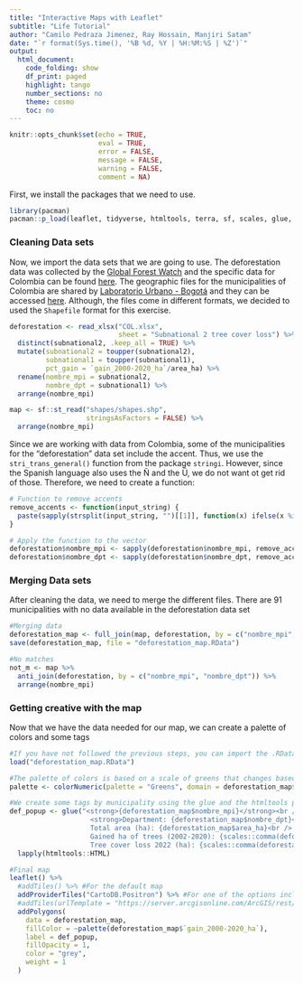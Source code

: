 ```yaml
---
title: "Interactive Maps with Leaflet"
subtitle: "Life Tutorial"
author: "Camilo Pedraza Jimenez, Ray Hossain, Manjiri Satam"
date: "`r format(Sys.time(), '%B %d, %Y | %H:%M:%S | %Z')`"
output:
  html_document:
    code_folding: show
    df_print: paged
    highlight: tango
    number_sections: no
    theme: cosmo
    toc: no
---
```


<style>
div.answer {background-color:#f3f0ff; border-radius: 5px; padding: 20px;}
</style>

```r
knitr::opts_chunk$set(echo = TRUE,
                      eval = TRUE,
                      error = FALSE,
                      message = FALSE,
                      warning = FALSE,
                      comment = NA)
```

First, we install the packages that we need to use.

```r
library(pacman)
pacman::p_load(leaflet, tidyverse, htmltools, terra, sf, scales, glue, readxl, stringi)
```

<h3><strong>Cleaning Data sets</strong></h3>

Now, we import the data sets that we are going to use. The deforestation data was collected by the [Global Forest Watch](https://www.globalforestwatch.org/) and the specific data for Colombia can be found [here](https://gfw.global/478KQ1A). The geographic files for the municipalities of Colombia are shared by [Laboratorio Urbano - Bogotá](https://bogota-laburbano.opendatasoft.com/pages/home/) and they can be accessed [here](https://bogota-laburbano.opendatasoft.com/explore/data set/shapes/export/?location=6,4.85836,-73.2019&basemap=jawg.streets). Although, the files come in different formats, we decided to used the `Shapefile` format for this exercise.

```r
deforestation <- read_xlsx("COL.xlsx", 
                           sheet = "Subnational 2 tree cover loss") %>%
  distinct(subnational2, .keep_all = TRUE) %>%
  mutate(subnational2 = toupper(subnational2),
         subnational1 = toupper(subnational1),
         pct_gain = `gain_2000-2020_ha`/area_ha) %>%
  rename(nombre_mpi = subnational2,
         nombre_dpt = subnational1) %>%
  arrange(nombre_mpi)

map <- sf::st_read("shapes/shapes.shp", 
                   stringsAsFactors = FALSE) %>%
  arrange(nombre_mpi)
```

Since we are working with data from Colombia, some of the municipalities for the "deforestation" data set include the accent. Thus, we use the `stri_trans_general()` function from the package `stringi`. However, since the Spanish language also uses the Ñ and the Ü, we do not want ot get rid of those. Therefore, we need to create a function:

```r
# Function to remove accents
remove_accents <- function(input_string) {
  paste(sapply(strsplit(input_string, "")[[1]], function(x) ifelse(x %in% c("Ñ", "Ü"), x, stringi::stri_trans_general(x, "Latin-ASCII"))), collapse = "")
}

# Apply the function to the vector
deforestation$nombre_mpi <- sapply(deforestation$nombre_mpi, remove_accents)
deforestation$nombre_dpt <- sapply(deforestation$nombre_dpt, remove_accents)
```

<h3><strong>Merging Data sets</strong></h3>

After cleaning the data, we need to merge the different files. There are 91 municipalities with no data available in the deforestation data set

```r
#Merging data
deforestation_map <- full_join(map, deforestation, by = c("nombre_mpi", "nombre_dpt"))
save(deforestation_map, file = "deforestation_map.RData")

#No matches
not_m <- map %>%
  anti_join(deforestation, by = c("nombre_mpi", "nombre_dpt")) %>%
  arrange(nombre_mpi)
```

<h3><strong>Getting creative with the map</strong></h3>

Now that we have the data needed for our map, we can create a palette of colors and some tags

```r
#If you have not followed the previous steps, you can import the .RData file
load("deforestation_map.RData")

#The palette of colors is based on a scale of greens that changes based on the gained ha of trees between 2002 and 2020 by municipality
palette <- colorNumeric(palette = "Greens", domain = deforestation_map$`gain_2000-2020_ha`)

#We create some tags by municipality using the glue and the htmltools packages
def_popup <- glue("<strong>{deforestation_map$nombre_mpi}</strong><br />
                    <strong>Department: {deforestation_map$nombre_dpt}</strong><br />
                    Total area (ha): {deforestation_map$area_ha}<br /> 
                    Gained ha of trees (2002-2020): {scales::comma(deforestation_map$`gain_2000-2020_ha`, accuracy = 1)}<br />
                    Tree cover loss 2022 (ha): {scales::comma(deforestation_map$tc_loss_ha_2022, accuracy = 1)}<br />")  %>%   
  lapply(htmltools::HTML)

#Final map
leaflet() %>%
  #addTiles() %>% #For the default map
  addProviderTiles("CartoDB.Positron") %>% #For one of the options included in the addProviderTiles() function
  #addTiles(urlTemplate = "https://server.arcgisonline.com/ArcGIS/rest/services/Ocean/World_Ocean_Base/MapServer/tile/{z}/{y}/{x}") %>% #For an example of third party tiles
  addPolygons(
    data = deforestation_map,
    fillColor = ~palette(deforestation_map$`gain_2000-2020_ha`),
    label = def_popup,
    fillOpacity = 1,
    color = "grey",
    weight = 1
  )
```


